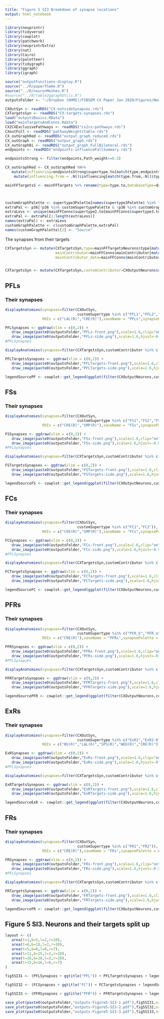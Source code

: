 ```yaml
---
title: "Figure 5 SI3 Breakdown of synapse locations"
output: html_notebook
---
```


```r
library(neuprintr)
library(tidyverse)
library(cowplot)
library(patchwork)
library(neuprintrExtra)
library(nat)
library(Cairo)
library(paletteer)
library(tidygraph)
library(ggraph)
library(igraph)
```

```r
source("outputFunctions-display.R")
source("../R/paperTheme.R")
source("../R/neuronMeshes.R")
#source("../R/table2ggraphUtils.R")
outputsFolder <- "~/Dropbox (HHMI)/FIBSEM CX Paper Jan 2020/Figures/NewOutputs/figure5-Modularity/"
```

```r
CXOutSyn <- readRDS("CX-outsideSynapses.rds")
CXTargetsSyn <- readRDS("CX-targets-synapses.rds")
load("outputsBasics.RData")
load("mainTargetsAndConns.Rdata")
CX2CXExclusivePathways <- readRDS("cx2cx-pathways.rds")
CXoutFull <- readRDS("pathwayWeightsTable.rds")
CX_outGraphRed <- readRDS("output_graph_reduced.rds")
CX_outGraph <- readRDS("output_graph.rds")
CX_outGraphBi <- readRDS("output_graph_FullBilateral.rds")
endpoints <- readRDS("endpoints-influenceFullSummary.rds")

endpointsStrong <- filter(endpoints,Path_weight>=0.5)

CX_outGraphRed <- CX_outGraphRed %N>% 
   mutate(influencing=endpointsStrong$supertype.to[match(type,endpointsStrong$type.from)]) %E>% 
    mutate(influencing.from = .N()$influencing[match(type.from,.N()$type)])
```

```r

mainFFTargetsS <- mainFFTargets %>% rename(type=type.to,databaseType=databaseType.to) %>% supertype() %>% selectSupertypeSet(default_level = 3,exceptions=list("Terra incognita"=2))



customGraphPalette <- supertype3Palette[names(supertype3Palette) %in% filter(mainFFConns, Path_weight>0.005)$supertype3.to]
extraPal <- p36[!p36 %in% customSupertypePalette & !p36 %in% customGraphPalette]
extraLevs <- unique(mainFFConns$supertype2.to[mainFFConns$supertype3.to=="Terra incognita"])
extraPal <- extraPal[1:length(extraLevs)]
names(extraPal) <- extraLevs
customGraphPalette <- c(customGraphPalette,extraPal)
names(customGraphPalette)[2] <- "Source"
```

The synapses from their targets
```r
CXTargetsSyn <- mutate(CXTargetsSyn,type=mainFFTargetsNeurons$type[match(bodyid,mainFFTargetsNeurons$bodyid)],
                       mainContributor=mainFFConns$mainContributor[match(type,mainFFConns$type.to)],
                       mainContributor_data=mainFFConns$mainContributor_data[match(type,mainFFConns$type.to)])


CXTargetsSyn <- mutate(CXTargetsSyn,customContributor=CXOutputNeurons$customSupertype[match(mainContributor,CXOutputNeurons$type)])
```

## PFLs

### Their synapses
```r
displayAnatomies(synapses=filter(CXOutSyn,
                                 customSupertype %in% c("PFL1","PFL2","PFL3")),
                 ROIs = c("LAL(R)","CRE(R)"),saveName = "PFLs",synapsePalette = customSupertypePalette,synapseCluster = "customSupertype")
```

```r
PFLSynapses <- ggdraw(xlim = c(0,2)) + 
   draw_image(paste0(outputsFolder,"PFLs-front.png"),scale=1.6,clip="on") + 
   draw_image(paste0(outputsFolder,"PFLs-side.png"),scale=1.6,hjust=-0.9,clip="on") + theme_paper_map()
#PFLSynapses
```

```r
displayAnatomies(synapses=filter(CXTargetsSyn,customContributor %in% c("PFL1","PFL2","PFL3")),ROIs = c("LAL(R)","CRE(R)","SMP(R)","WED(R)","SLP(R)","SIP(R)","SPS(R)","IPS(R)"),saveName = "PFLTargets",synapsePalette = customSupertypePalette,synapseCluster = "customContributor")

```

```r
PFLTargetsSynapses <- ggdraw(xlim = c(0,2)) + 
   draw_image(paste0(outputsFolder,"PFLTargets-front.png"),scale=1.6,clip="on") + 
   draw_image(paste0(outputsFolder,"PFLTargets-side.png"),scale=1.6,hjust=-0.9,clip="on") + theme_paper_map()
```

```r
legendSourcePF <- cowplot::get_legend(ggplot(filter(CXOutputNeurons,customSupertype %in% c("PFL1","PFL2","PFL3")),aes(x=1,y=customSupertype)) + geom_point(aes(color=customSupertype)) + theme_paper_map() + scale_color_manual(name="Type",values=customSupertypePalette))
```

## FSs
### Their synapses
```r
displayAnatomies(synapses=filter(CXOutSyn,
                                 customSupertype %in% c("FS1","FS2","FS3","FS4")),
                 ROIs = c("CRE(R)","SMP(R)"),saveName = "FSs",synapsePalette = customSupertypePalette,synapseCluster = "customSupertype")
```

```r
FSSynapses <- ggdraw(xlim = c(0,2)) + 
   draw_image(paste0(outputsFolder,"FSs-front.png"),scale=1.6,clip="on") + 
   draw_image(paste0(outputsFolder,"FSs-side.png"),scale=1.6,hjust=-0.9,clip="on") + theme_paper_map()
#PFLSynapses
```

```r
displayAnatomies(synapses=filter(CXTargetsSyn,customContributor %in% c("FS1","FS2","FS3","FS4")),ROIs = c("LAL(R)","CRE(R)","SMP(R)","WED(R)","SLP(R)","SIP(R)","SPS(R)","IPS(R)"),saveName = "FSTargets",synapsePalette = customSupertypePalette,synapseCluster = "customContributor")

```

```r
FSTargetsSynapses <- ggdraw(xlim = c(0,2)) + 
   draw_image(paste0(outputsFolder,"FSTargets-front.png"),scale=1.6,clip="on") + 
   draw_image(paste0(outputsFolder,"FSTargets-side.png"),scale=1.6,hjust=-0.9,clip="on") + theme_paper_map()
```

```r
legendSourceFS <- cowplot::get_legend(ggplot(filter(CXOutputNeurons,customSupertype %in% c("FS1","FS2","FS3","FS4")),aes(x=1,y=customSupertype)) + geom_point(aes(color=customSupertype)) + theme_paper_map() + scale_color_manual(name="Type",values=customSupertypePalette))
```

## FCs
### Their synapses
```r
displayAnatomies(synapses=filter(CXOutSyn,
                                 customSupertype %in% c("FC1","FC2")),
                 ROIs = c("CRE(R)","SMP(R)"),saveName = "FCs",synapsePalette = customSupertypePalette,synapseCluster = "customSupertype")
```

```r
FCSynapses <- ggdraw(xlim = c(0,2)) + 
   draw_image(paste0(outputsFolder,"FCs-front.png"),scale=1.6,clip="on") + 
   draw_image(paste0(outputsFolder,"FCs-side.png"),scale=1.6,hjust=-0.9,clip="on") + theme_paper_map()
#PFLSynapses
```

```r
displayAnatomies(synapses=filter(CXTargetsSyn,customContributor %in% c("FC1","FC2")),ROIs = c("LAL(R)","CRE(R)","SMP(R)","WED(R)","SLP(R)","SIP(R)","SPS(R)","IPS(R)"),saveName = "FCTargets",synapsePalette = customSupertypePalette,synapseCluster = "customContributor")

```

```r
FCTargetsSynapses <- ggdraw(xlim = c(0,2)) + 
   draw_image(paste0(outputsFolder,"FCTargets-front.png"),scale=1.6,clip="on") + 
   draw_image(paste0(outputsFolder,"FCTargets-side.png"),scale=1.6,hjust=-0.9,clip="on") + theme_paper_map()
```

```r
legendSourceFC <- cowplot::get_legend(ggplot(filter(CXOutputNeurons,customSupertype %in% c("FC1","FC2")),aes(x=1,y=customSupertype)) + geom_point(aes(color=customSupertype)) + theme_paper_map() + scale_color_manual(name="Type",values=customSupertypePalette))
```


## PFRs

### Their synapses
```r
displayAnatomies(synapses=filter(CXOutSyn,
                                 customSupertype %in% c("PFR_b","PFR_a")),
                 ROIs = c("CRE(R)"),saveName = "PFRs",synapsePalette = customSupertypePalette,synapseCluster = "customSupertype")
```

```r
PFRSynapses <- ggdraw(xlim = c(0,2)) + 
   draw_image(paste0(outputsFolder,"PFRs-front.png"),scale=1.6,clip="on") + 
   draw_image(paste0(outputsFolder,"PFRs-side.png"),scale=1.6,hjust=-0.9,clip="on") + theme_paper_map()
#PFLSynapses
```

```r
displayAnatomies(synapses=filter(CXTargetsSyn,customContributor %in% c("PFR_b","PFR_a")),ROIs = c("LAL(R)","CRE(R)","SMP(R)","WED(R)","SLP(R)","SIP(R)","SPS(R)","IPS(R)"),saveName = "PFRTargets",synapsePalette = customSupertypePalette,synapseCluster = "customContributor")

```

```r
PFRTargetsSynapses <- ggdraw(xlim = c(0,2)) + 
   draw_image(paste0(outputsFolder,"PFRTargets-front.png"),scale=1.6,clip="on") + 
   draw_image(paste0(outputsFolder,"PFRTargets-side.png"),scale=1.6,hjust=-0.9,clip="on") + theme_paper_map()
```

```r
legendSourcePFR <- cowplot::get_legend(ggplot(filter(CXOutputNeurons,customSupertype %in% c("PFR_a","PFR_b")),aes(x=1,y=customSupertype)) + geom_point(aes(color=customSupertype)) + theme_paper_map() + scale_color_manual(name="Type",values=customSupertypePalette))
```

## ExRs
### Their synapses
```r
displayAnatomies(synapses=filter(CXOutSyn,
                                 customSupertype %in% c("ExR1","ExR2-6","ExR7","ExR8")),
                 ROIs = c("BU(R)","LAL(R)","SPS(R)","WED(R)","CRE(R)"),saveName = "ExRs",synapsePalette = customSupertypePalette,synapseCluster = "customSupertype")
```

```r
ExRSynapses <- ggdraw(xlim = c(0,2)) + 
   draw_image(paste0(outputsFolder,"ExRs-front.png"),scale=1.6,clip="on") + 
   draw_image(paste0(outputsFolder,"ExRs-side.png"),scale=1.6,hjust=-0.9,clip="on") + theme_paper_map()
#PFLSynapses
```

```r
displayAnatomies(synapses=filter(CXTargetsSyn,customContributor %in% c("ExR1","ExR2-6","ExR7","ExR8")),ROIs = c("LAL(R)","CRE(R)","SMP(R)","WED(R)","SLP(R)","SIP(R)","SPS(R)","IPS(R)"),saveName = "ExRTargets",synapsePalette = customSupertypePalette,synapseCluster = "customContributor")

```

```r
ExRTargetsSynapses <- ggdraw(xlim = c(0,2)) + 
   draw_image(paste0(outputsFolder,"ExRTargets-front.png"),scale=1.6,clip="on") + 
   draw_image(paste0(outputsFolder,"ExRTargets-side.png"),scale=1.6,hjust=-0.9,clip="on") + theme_paper_map()
```

```r
legendSourceExR <- cowplot::get_legend(ggplot(filter(CXOutputNeurons,customSupertype %in%c("ExR1","ExR2-6","ExR7","ExR8")),aes(x=1,y=customSupertype)) + geom_point(aes(color=customSupertype)) + theme_paper_map() + scale_color_manual(name="Type",values=customSupertypePalette))
```

## FRs
### Their synapses
```r
displayAnatomies(synapses=filter(CXOutSyn,
                                 customSupertype %in% c("FR1","FR2")),
                 ROIs = c("CRE(R)"),saveName = "FRs",synapsePalette = customSupertypePalette,synapseCluster = "customSupertype")
```

```r
FRSynapses <- ggdraw(xlim = c(0,2)) + 
   draw_image(paste0(outputsFolder,"FRs-front.png"),scale=1.6,clip="on") + 
   draw_image(paste0(outputsFolder,"FRs-side.png"),scale=1.6,hjust=-0.9,clip="on") + theme_paper_map()
#PFLSynapses
```

```r
displayAnatomies(synapses=filter(CXTargetsSyn,customContributor %in% c("FR1","FR2")),ROIs = c("LAL(R)","CRE(R)","SMP(R)","WED(R)","SLP(R)","SIP(R)","SPS(R)","IPS(R)"),saveName = "FRTargets",synapsePalette = customSupertypePalette,synapseCluster = "customContributor")

```

```r
FRTargetsSynapses <- ggdraw(xlim = c(0,2)) + 
   draw_image(paste0(outputsFolder,"FRTargets-front.png"),scale=1.6,clip="on") + 
   draw_image(paste0(outputsFolder,"FRTargets-side.png"),scale=1.6,hjust=-0.9,clip="on") + theme_paper_map()
```

```r
legendSourceFR <- cowplot::get_legend(ggplot(filter(CXOutputNeurons,customSupertype %in% c("FR1","FR2")),aes(x=1,y=customSupertype)) + geom_point(aes(color=customSupertype)) + theme_paper_map() + scale_color_manual(name="Type",values=customSupertypePalette))
```

## Figure 5 SI3. Neurons and their targets split up

```r
layout <- c(
   area(t=1,b=5,l=2,r=10),
   area(t=6,b=10,l=2,r=10),
   area(t=5,b=6,l=6,r=7),
   area(t=11,b=15,l=2,r=10),
   area(t=16,b=20,l=2,r=10),
   area(t=15,b=16,l=6,r=7)
)

fig5SI31 <- (PFLSynapses + ggtitle("PFL")) + PFLTargetsSynapses + legendSourcePF + (FSSynapses + ggtitle("FS")) + FSTargetsSynapses + legendSourceFS + plot_layout(design=layout)+ plot_annotation(title="Figure 5 SI3",theme=theme(title=element_text(size=12,face="bold")))

fig5SI32 <- (FCSynapses + ggtitle("FC")) + FCTargetsSynapses + legendSourceFC + (FRSynapses + ggtitle("FR")) + FRTargetsSynapses + legendSourceFR + plot_layout(design=layout)+ plot_annotation(title="Figure 5 SI3 - continued",theme=theme(title=element_text(size=12,face="bold")))

fig5SI33 <- (PFRSynapses + ggtitle("PFR")) + PFRTargetsSynapses + legendSourcePFR + (ExRSynapses + ggtitle("ExR")) + ExRTargetsSynapses + legendSourceExR + plot_layout(design=layout)+ plot_annotation(title="Figure 5 SI3 - continued 2",theme=theme(title=element_text(size=12,face="bold")))
```

```r
save_plot(paste0(outputsFolder,"outputs-Figure5-SI3-1.pdf"),fig5SI31,nrow=3,ncol=1,base_height = 11/3,base_width = 8.5,device=cairo_pdf)
save_plot(paste0(outputsFolder,"outputs-Figure5-SI3-2.pdf"),fig5SI32,nrow=3,ncol=1,base_height = 11/3,base_width = 8.5,device=cairo_pdf)
save_plot(paste0(outputsFolder,"outputs-Figure5-SI3-3.pdf"),fig5SI33,nrow=3,ncol=1,base_height = 11/3,base_width = 8.5,device=cairo_pdf)
```




